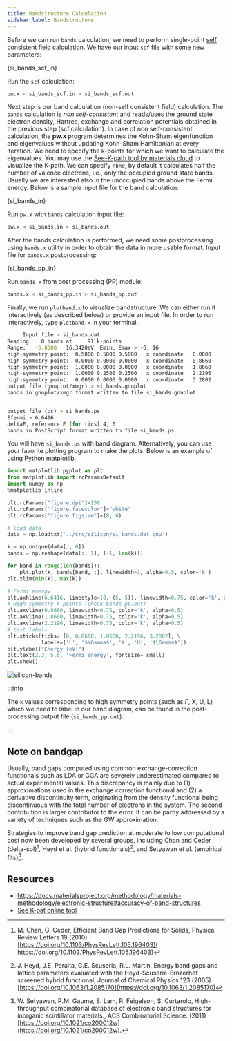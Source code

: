 ```yaml
---
title: Bandstructure Calculation
sidebar_label: Bandstructure
---
```


Before we can run `bands` calculation, we need to perform single-point [self
consistent field calculation](scf.mdx). We have our input `scf` file with some
new parameters:


<CodeBlock language="bash" title="src/silicon/si_bands_scf.in" showLineNumbers>{si_bands_scf_in}</CodeBlock>

Run the `scf` calculation:

```bash
pw.x < si_bands_scf.in > si_bands_scf.out
```

Next step is our band calculation (non-self consistent field) calculation. The
`bands` calculation is *non self-consistent* and reads/uses the ground state
electron density, Hartree, exchange and correlation potentials obtained in the
previous step (scf calculation). In case of non self-consistent calculation, the
**pw.x** program determines the Kohn-Sham eigenfunction and eigenvalues without
updating Kohn-Sham Hamiltonian at every iteration. We need to specify the
k-points for which we want to calculate the eigenvalues. You may use the
[See-K-path tool by materials cloud](
https://www.materialscloud.org/work/tools/seekpath) to visualize the K-path. We
can specify `nbnd`, by default it calculates half the number of valence
electrons, i.e., only the occupied ground state bands. Usually we are interested
also in the unoccupied bands above the Fermi energy. Below is a sample input
file for the band calculation:


<CodeBlock language="bash" title="src/silicon/si_bands.in" showLineNumbers>{si_bands_in}</CodeBlock>

Run `pw.x` with `bands` calculation input file:

```bash
pw.x < si_bands.in > si_bands.out
```

After the bands calculation is performed, we need some postprocessing using
`bands.x` utility in order to obtain the data in more usable format. Input file
for `bands.x` postprocessing:


<CodeBlock language="bash" title="src/silicon/si_bands_pp.in" showLineNumbers>{si_bands_pp_in}</CodeBlock>

Run `bands.x` from post processing (PP) module:

```bash
bands.x < si_bands_pp.in > si_bands_pp.out
```

Finally, we run `plotband.x` to visualize bandstructure. We can either run it
interactively (as described below) or provide an input file. In order to run
interactively, type `plotband.x` in your terminal.

```bash
     Input file > si_bands.dat
Reading    8 bands at     91 k-points
Range:   -5.8300   16.3420eV  Emin, Emax > -6, 16
high-symmetry point:  0.5000 0.5000 0.5000   x coordinate   0.0000
high-symmetry point:  0.0000 0.0000 0.0000   x coordinate   0.8660
high-symmetry point:  1.0000 0.0000 0.0000   x coordinate   1.8660
high-symmetry point:  1.0000 0.2500 0.2500   x coordinate   2.2196
high-symmetry point:  0.0000 0.0000 0.0000   x coordinate   3.2802
output file (gnuplot/xmgr) > si_bands.gnuplot
bands in gnuplot/xmgr format written to file si_bands.gnuplot


output file (ps) > si_bands.ps
Efermi > 6.6416
deltaE, reference E (for tics) 4, 0
bands in PostScript format written to file si_bands.ps
```

You will have `si_bands.ps` with band diagram. Alternatively, you can use your
favorite plotting program to make the plots. Below is an example of using Python
matplotlib.

```python title="notebooks/si-bands.ipynb" showLineNumbers
import matplotlib.pyplot as plt
from matplotlib import rcParamsDefault
import numpy as np
%matplotlib inline

plt.rcParams["figure.dpi"]=150
plt.rcParams["figure.facecolor"]="white"
plt.rcParams["figure.figsize"]=(8, 6)

# load data
data = np.loadtxt('../src/silicon/si_bands.dat.gnu')

k = np.unique(data[:, 0])
bands = np.reshape(data[:, 1], (-1, len(k)))

for band in range(len(bands)):
    plt.plot(k, bands[band, :], linewidth=1, alpha=0.5, color='k')
plt.xlim(min(k), max(k))

# Fermi energy
plt.axhline(6.6416, linestyle=(0, (5, 5)), linewidth=0.75, color='k', alpha=0.5)
# High symmetry k-points (check bands_pp.out)
plt.axvline(0.8660, linewidth=0.75, color='k', alpha=0.5)
plt.axvline(1.8660, linewidth=0.75, color='k', alpha=0.5)
plt.axvline(2.2196, linewidth=0.75, color='k', alpha=0.5)
# text labels
plt.xticks(ticks= [0, 0.8660, 1.8660, 2.2196, 3.2802], \
           labels=['L', '$\Gamma$', 'X', 'U', '$\Gamma$'])
plt.ylabel("Energy (eV)")
plt.text(2.3, 5.6, 'Fermi energy', fontsize= small)
plt.show()
```

<picture>
  <source type="image/webp" srcSet={require("/img/silicon-bands.webp").default} />
  <img src={require("/img/silicon-bands.png").default} alt="silicon-bands" />
</picture>

:::info

The `k` values corresponding to high symmetry points (such as $\Gamma$, X, U, L)
which we need to label in our band diagram, can be found in the post-processing
output file (`si_bands_pp.out`).

:::

## Note on bandgap

Usually, band gaps computed using common exchange-correction functionals such as
LDA or GGA are severely underestimated compared to actual experimental values.
This discrepancy is mainly due to (1) approximations used in the exchange
correction functional and (2) a derivative discontinuity term, originating from
the density functional being discontinuous with the total number of electrons in
the system. The second contribution is larger contributor to the error. It can
be partly addressed by a variety of techniques such as the GW approximation.

Strategies to improve band gap prediction at moderate to low computational cost
now been developed by several groups, including Chan and Ceder (delta-sol)[^1],
Heyd et al. (hybrid functionals)[^2], and Setyawan et al. (empirical fits)[^3].

[^1]: M. Chan, G. Ceder, Efficient Band Gap Predictions for Solids, Physical
Review Letters 19 (2010) [https://doi.org/10.1103/PhysRevLett.105.196403](
https://doi.org/10.1103/PhysRevLett.105.196403)

[^2]: J. Heyd, J.E. Peralta, G.E. Scuseria, R.L. Martin, Energy band gaps and
lattice parameters evaluated with the Heyd-Scuseria-Ernzerhof screened hybrid
functional, Journal of Chemical Physics 123 (2005)
[https://doi.org/10.1063/1.2085170](https://doi.org/10.1063/1.2085170)

[^3]: W. Setyawan, R.M. Gaume, S. Lam, R. Feigelson, S. Curtarolo,
High-throughput combinatorial database of electronic band structures for
inorganic scintillator materials., ACS Combinatorial Science. (2011)
[https://doi.org/10.1021/co200012w](https://doi.org/10.1021/co200012w).

## Resources

- <https://docs.materialsproject.org/methodology/materials-methodology/electronic-structure#accuracy-of-band-structures>
- [See K-pat online tool](https://www.materialscloud.org/work/tools/seekpath)
